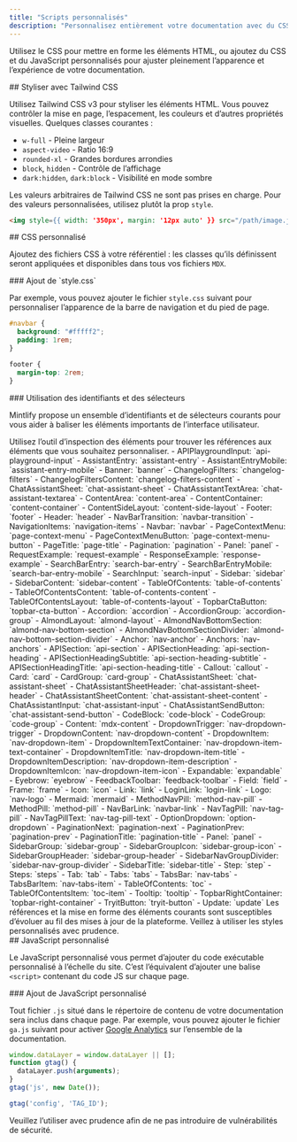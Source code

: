 ```yaml
---
title: "Scripts personnalisés"
description: "Personnalisez entièrement votre documentation avec du CSS et du JS personnalisés"
---
```


Utilisez le CSS pour mettre en forme les éléments HTML, ou ajoutez du CSS et du JavaScript personnalisés pour ajuster pleinement l’apparence et l’expérience de votre documentation.

<div id="styling-with-tailwind-css">
  ## Styliser avec Tailwind CSS
</div>

Utilisez Tailwind CSS v3 pour styliser les éléments HTML. Vous pouvez contrôler la mise en page, l’espacement, les couleurs et d’autres propriétés visuelles. Quelques classes courantes :

* `w-full` - Pleine largeur
* `aspect-video` - Ratio 16:9
* `rounded-xl` - Grandes bordures arrondies
* `block`, `hidden` - Contrôle de l’affichage
* `dark:hidden`, `dark:block` - Visibilité en mode sombre

Les valeurs arbitraires de Tailwind CSS ne sont pas prises en charge. Pour des valeurs personnalisées, utilisez plutôt la prop `style`.

```html
<img style={{ width: '350px', margin: '12px auto' }} src="/path/image.jpg" />
```


<div id="custom-css">
  ## CSS personnalisé
</div>

Ajoutez des fichiers CSS à votre référentiel : les classes qu’ils définissent seront appliquées et disponibles dans tous vos fichiers `MDX`.

<div id="adding-stylecss">
  ### Ajout de `style.css`
</div>

Par exemple, vous pouvez ajouter le fichier `style.css` suivant pour personnaliser l’apparence de la barre de navigation et du pied de page.

```css
#navbar {
  background: "#fffff2";
  padding: 1rem;
}

footer {
  margin-top: 2rem;
}
```


<div id="using-identifiers-and-selectors">
  ### Utilisation des identifiants et des sélecteurs
</div>

Mintlify propose un ensemble d’identifiants et de sélecteurs courants pour vous aider à baliser les éléments importants de l’interface utilisateur.

<Tip>
  Utilisez l’outil d’inspection des éléments pour trouver les références aux éléments que vous souhaitez personnaliser.
</Tip>

<AccordionGroup>
  <Accordion title="Identifiants">
  - APIPlaygroundInput: `api-playground-input`
  - AssistantEntry: `assistant-entry`
  - AssistantEntryMobile: `assistant-entry-mobile`
  - Banner: `banner`
  - ChangelogFilters: `changelog-filters`
  - ChangelogFiltersContent: `changelog-filters-content`
  - ChatAssistantSheet: `chat-assistant-sheet`
  - ChatAssistantTextArea: `chat-assistant-textarea`
  - ContentArea: `content-area`
  - ContentContainer: `content-container`
  - ContentSideLayout: `content-side-layout`
  - Footer: `footer`
  - Header: `header`
  - NavBarTransition: `navbar-transition`
  - NavigationItems: `navigation-items`
  - Navbar: `navbar`
  - PageContextMenu: `page-context-menu`
  - PageContextMenuButton: `page-context-menu-button`
  - PageTitle: `page-title`
  - Pagination: `pagination`
  - Panel: `panel`
  - RequestExample: `request-example`
  - ResponseExample: `response-example`
  - SearchBarEntry: `search-bar-entry`
  - SearchBarEntryMobile: `search-bar-entry-mobile`
  - SearchInput: `search-input`
  - Sidebar: `sidebar`
  - SidebarContent: `sidebar-content`
  - TableOfContents: `table-of-contents`
  - TableOfContentsContent: `table-of-contents-content`
  - TableOfContentsLayout: `table-of-contents-layout`
  - TopbarCtaButton: `topbar-cta-button`
  </Accordion>
  <Accordion title="Sélecteurs">
  - Accordion: `accordion`
  - AccordionGroup: `accordion-group`
  - AlmondLayout: `almond-layout`
  - AlmondNavBottomSection: `almond-nav-bottom-section`
  - AlmondNavBottomSectionDivider: `almond-nav-bottom-section-divider`
  - Anchor: `nav-anchor`
  - Anchors: `nav-anchors`
  - APISection: `api-section`
  - APISectionHeading: `api-section-heading`
  - APISectionHeadingSubtitle: `api-section-heading-subtitle`
  - APISectionHeadingTitle: `api-section-heading-title`
  - Callout: `callout`
  - Card: `card`
  - CardGroup: `card-group`
  - ChatAssistantSheet: `chat-assistant-sheet`
  - ChatAssistantSheetHeader: `chat-assistant-sheet-header`
  - ChatAssistantSheetContent: `chat-assistant-sheet-content`
  - ChatAssistantInput: `chat-assistant-input`
  - ChatAssistantSendButton: `chat-assistant-send-button`
  - CodeBlock: `code-block`
  - CodeGroup: `code-group`
  - Content: `mdx-content`
  - DropdownTrigger: `nav-dropdown-trigger`
  - DropdownContent: `nav-dropdown-content`
  - DropdownItem: `nav-dropdown-item`
  - DropdownItemTextContainer: `nav-dropdown-item-text-container`
  - DropdownItemTitle: `nav-dropdown-item-title`
  - DropdownItemDescription: `nav-dropdown-item-description`
  - DropdownItemIcon: `nav-dropdown-item-icon`
  - Expandable: `expandable`
  - Eyebrow: `eyebrow`
  - FeedbackToolbar: `feedback-toolbar`
  - Field: `field`
  - Frame: `frame`
  - Icon: `icon`
  - Link: `link`
  - LoginLink: `login-link`
  - Logo: `nav-logo`
  - Mermaid: `mermaid`
  - MethodNavPill: `method-nav-pill`
  - MethodPill: `method-pill`
  - NavBarLink: `navbar-link`
  - NavTagPill: `nav-tag-pill`
  - NavTagPillText: `nav-tag-pill-text`
  - OptionDropdown: `option-dropdown`
  - PaginationNext: `pagination-next`
  - PaginationPrev: `pagination-prev`
  - PaginationTitle: `pagination-title`
  - Panel: `panel`
  - SidebarGroup: `sidebar-group`
  - SidebarGroupIcon: `sidebar-group-icon`
  - SidebarGroupHeader: `sidebar-group-header`
  - SidebarNavGroupDivider: `sidebar-nav-group-divider`
  - SidebarTitle: `sidebar-title`
  - Step: `step`
  - Steps: `steps`
  - Tab: `tab`
  - Tabs: `tabs`
  - TabsBar: `nav-tabs`
  - TabsBarItem: `nav-tabs-item`
  - TableOfContents: `toc`
  - TableOfContentsItem: `toc-item`
  - Tooltip: `tooltip`
  - TopbarRightContainer: `topbar-right-container`
  - TryitButton: `tryit-button`
  - Update: `update`
  </Accordion>
</AccordionGroup>

<Warning>
  Les références et la mise en forme des éléments courants sont susceptibles d’évoluer au fil des mises à jour de la plateforme. Veillez à utiliser les styles personnalisés avec prudence.
</Warning>

<div id="custom-javascript">
  ## JavaScript personnalisé
</div>

Le JavaScript personnalisé vous permet d’ajouter du code exécutable personnalisé à l’échelle du site. C’est l’équivalent d’ajouter une balise `<script>` contenant du code JS sur chaque page.

<div id="adding-custom-javascript">
  ### Ajout de JavaScript personnalisé
</div>

Tout fichier `.js` situé dans le répertoire de contenu de votre documentation sera inclus dans chaque page. Par exemple, vous pouvez ajouter le fichier `ga.js` suivant pour activer [Google Analytics](https://marketingplatform.google.com/about/analytics) sur l’ensemble de la documentation.

```js
window.dataLayer = window.dataLayer || [];
function gtag() {
  dataLayer.push(arguments);
}
gtag('js', new Date());

gtag('config', 'TAG_ID');
```

<Warning>
  Veuillez l’utiliser avec prudence afin de ne pas introduire de vulnérabilités de sécurité.
</Warning>
